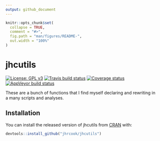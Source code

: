 ```yaml
---
output: github_document
---
```


<!-- README.md is generated from README.Rmd. Please edit that file -->

```r
knitr::opts_chunk$set(
  collapse = TRUE,
  comment = "#>",
  fig.path = "man/figures/README-",
  out.width = "100%"
)
```
# jhcutils

[![License: GPL v3](https://img.shields.io/badge/License-GPLv3-blue.svg)](https://www.gnu.org/licenses/gpl-3.0)
[![Travis build status](https://travis-ci.org/jhrcook/jhcutils.svg?branch=master)](https://travis-ci.org/jhrcook/jhcutils)
[![Coverage status](https://codecov.io/gh/jhrcook/jhcutils/branch/master/graph/badge.svg)](https://codecov.io/github/jhrcook/jhcutils?branch=master)
[![AppVeyor build status](https://ci.appveyor.com/api/projects/status/github/jhrcook/jhcutils?branch=master&svg=true)](https://ci.appveyor.com/project/jhrcook/jhcutils)

These are a bunch of functions that I find myself declaring and rewriting in a many scripts and analyses.

## Installation

You can install the released version of jhcutils from [CRAN](https://CRAN.R-project.org) with:

```r
devtools::install_github("jhrcook/jhcutils")
```

